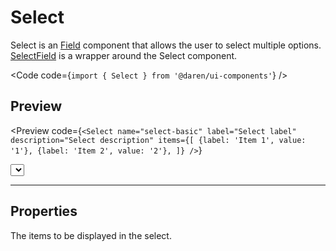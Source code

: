 
# Select

Select is an [Field](/field) component that allows the user to select multiple
options. [SelectField](/select-field) is a wrapper around the Select component.

<Code code={`import { Select } from '@daren/ui-components'`} />

## Preview

<Preview
  code={`<Select
  name="select-basic"
  label="Select label"
  description="Select description"
  items={[
    {label: 'Item 1', value: '1'},
    {label: 'Item 2', value: '2'},
  ]}
/>`}
>
  <div className="space-y-2">
    <Select
      name="select-basic"
      label="Select label"
      description="Select description"
      items={[
        {label: 'Item 1', value: '1'},
        {label: 'Item 2', value: '2'},
      ]}
    />
  </div>
</Preview>

---

## Properties

<Properties>
  <Property
    name="items"
    type="{
  id?: string
  label: string
  value: string
}[]"
  >
    The items to be displayed in the select.
  </Property>
</Properties>

